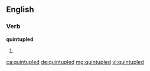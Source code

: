==English==

===Verb===
'''quintupled'''

# {{en-past of|quintuple}}

[[ca:quintupled]]
[[de:quintupled]]
[[mg:quintupled]]
[[vi:quintupled]]